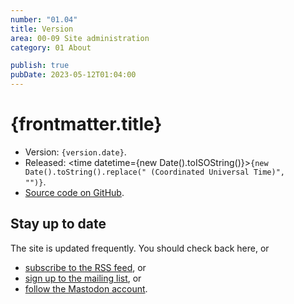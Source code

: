 ```yaml
---
number: "01.04"
title: Version
area: 00-09 Site administration
category: 01 About

publish: true
pubDate: 2023-05-12T01:04:00
---
```



# {frontmatter.title}

- Version: <code>{version.date}</code>.
- Released: <time datetime={new Date().toISOString()}><code>{new Date().toString().replace(" (Coordinated Universal Time)", "")}</code></time>.
- [Source code on GitHub](https://github.com/johnnydecimal/v5.johnnydecimal.com).

## Stay up to date

The site is updated frequently. You should check back here, or

- [subscribe to the RSS feed](/20-29-communication/21-send-and-receive/21.03-rss-feed/), or
- [sign up to the mailing list](/20-29-communication/21-send-and-receive/21.02-mailing-list/), or
- [follow the Mastodon account](https://hachyderm.io/@johnnydecimal).
